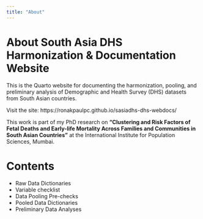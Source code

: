 ```yaml
---
title: "About"
---
```


# About South Asia DHS Harmonization & Documentation Website

This is the Quarto website for documenting the harmonization, pooling, and preliminary analysis of Demographic and Health Survey (DHS) datasets from South Asian countries.

Visit the site: https://ronakpaulpc.github.io/sasiadhs-dhs-webdocs/

This work is part of my PhD research on **"Clustering and Risk Factors of Fetal Deaths and Early-life Mortality Across Families and Communities in South Asian Countries"** at the International Institute for Population Sciences, Mumbai.

# Contents

-   Raw Data Dictionaries
-   Variable checklist
-   Data Pooling Pre-checks
-   Pooled Data Dictionaries
-   Preliminary Data Analyses


